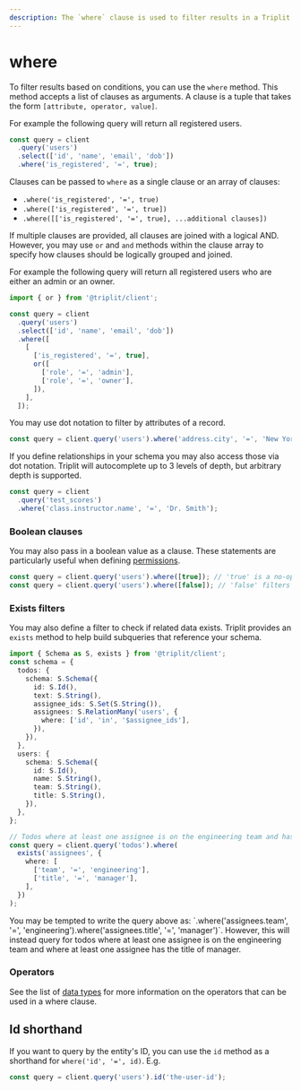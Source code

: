 ```yaml
---
description: The `where` clause is used to filter results in a Triplit query based on conditions.
---
```



# where

To filter results based on conditions, you can use the `where` method. This method accepts a list of clauses as arguments. A clause is a tuple that takes the form `[attribute, operator, value]`.

For example the following query will return all registered users.

```typescript
const query = client
  .query('users')
  .select(['id', 'name', 'email', 'dob'])
  .where('is_registered', '=', true);
```

Clauses can be passed to `where` as a single clause or an array of clauses:

- `.where('is_registered', '=', true)`
- `.where(['is_registered', '=', true])`
- `.where([['is_registered', '=', true], ...additional clauses])`

If multiple clauses are provided, all clauses are joined with a logical AND. However, you may use `or` and `and` methods within the clause array to specify how clauses should be logically grouped and joined.

For example the following query will return all registered users who are either an admin or an owner.

```typescript
import { or } from '@triplit/client';

const query = client
  .query('users')
  .select(['id', 'name', 'email', 'dob'])
  .where([
    [
      ['is_registered', '=', true],
      or([
        ['role', '=', 'admin'],
        ['role', '=', 'owner'],
      ]),
    ],
  ]);
```

You may use dot notation to filter by attributes of a record.

```typescript
const query = client.query('users').where('address.city', '=', 'New York');
```

If you define relationships in your schema you may also access those via dot notation. Triplit will autocomplete up to 3 levels of depth, but arbitrary depth is supported.

```typescript
const query = client
  .query('test_scores')
  .where('class.instructor.name', '=', 'Dr. Smith');
```

### Boolean clauses

You may also pass in a boolean value as a clause. These statements are particularly useful when defining [permissions](/schemas/permissions).

```typescript
const query = client.query('users').where([true]); // 'true' is a no-op, will return all users
const query = client.query('users').where([false]); // 'false' filters out all results, will return no users
```

### Exists filters

You may also define a filter to check if related data exists. Triplit provides an `exists` method to help build subqueries that reference your schema.

```typescript
import { Schema as S, exists } from '@triplit/client';
const schema = {
  todos: {
    schema: S.Schema({
      id: S.Id(),
      text: S.String(),
      assignee_ids: S.Set(S.String()),
      assignees: S.RelationMany('users', {
        where: ['id', 'in', '$assignee_ids'],
      }),
    }),
  },
  users: {
    schema: S.Schema({
      id: S.Id(),
      name: S.String(),
      team: S.String(),
      title: S.String(),
    }),
  },
};

// Todos where at least one assignee is on the engineering team and has the title of manager
const query = client.query('todos').where(
  exists('assignees', {
    where: [
      ['team', '=', 'engineering'],
      ['title', '=', 'manager'],
    ],
  })
);
```

<Callout type="warning" emoji="⚠️">
  You may be tempted to write the query above as: `.where('assignees.team', '=',
  'engineering').where('assignees.title', '=', 'manager')`. However, this will
  instead query for todos where at least one assignee is on the engineering team
  and where at least one assignee has the title of manager.
</Callout>

### Operators

See the list of [data types](/schemas/types) for more information on the operators that can be used in a where clause.

## Id shorthand

If you want to query by the entity's ID, you can use the `id` method as a shorthand for `where('id', '=', id)`. E.g.

```ts
const query = client.query('users').id('the-user-id');
```
